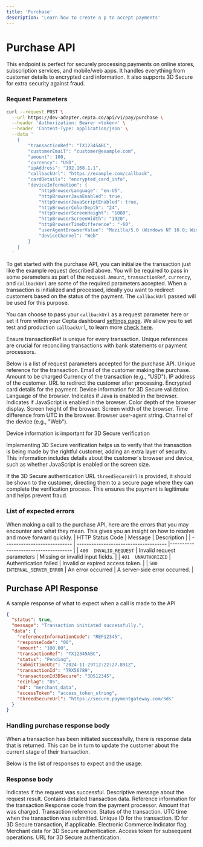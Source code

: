 ```yaml
---
title: 'Purchase'
description: 'Learn how to create a p to accept payments'
---
```


# Purchase API

<Info>
   This endpoint is perfect for securely processing payments on online stores, subscription services, and mobile/web apps. It handles everything from customer details to encrypted card information. It also supports 3D Secure for extra security against fraud.
</Info>

### Request Parameters

```bash Request
curl --request POST \
  --url https://dev-adapter.cepta.co/api/v1/pay/purchase \
  --header 'Authorization: Bearer <token>' \
  --header 'Content-Type: application/json' \
  --data '
    {
        "transactionRef": "TX12345ABC",
        "customerEmail": "customer@example.com",
        "amount": 100,
        "currency": "USD",
        "ipAddress": "192.168.1.1",
        "callbackUrl": "https://example.com/callback",
        "cardDetails": "encrypted_card_info",
        "deviceInformation": {
            "httpBrowserLanguage": "en-US",
            "httpBrowserJavaEnabled": true,
            "httpBrowserJavaScriptEnabled": true,
            "httpBrowserColorDepth": "24",
            "httpBrowserScreenHeight": "1080",
            "httpBrowserScreenWidth": "1920",
            "httpBrowserTimeDifference": "-60",
            "userAgentBrowserValue": "Mozilla/5.0 (Windows NT 10.0; Win64; x64)",
            "deviceChannel": "Web"
        }
    }
  '
```

To get started with the purchase API, you can initialize the transaction just like the example request described above. You will be required to pass in some parameters as part of the request. `Amount`, `transactionRef`, `currency`, and `callbackUrl` are some of the required parameters accepted. When a transaction is initialized and processed, ideally you want to redirect customers based on the status of the payment. The `callbackUrl` passed will be used for this purpose.

You can choose to pass your `callbackUrl` as a request parameter here or set it from within your Cepta dashboard [settings page](https://dev.twpay.io/settings/api-credentials). We allow you to set test and production `callbackUrl`, to learn more [check here](www.f).

<Note>
   Ensure transactionRef is unique for every transaction. Unique references are crucial for reconciling transactions with bank statements or payment processors.
</Note>

Below is a list of request parameters accepted for the purchase API.
<ParamField body="transactionRef" type="string" required>
    Unique reference for the transaction.
</ParamField>
<ParamField body="customerEmail" type="string" required>
    Email of the customer making the purchase.
</ParamField>
<ParamField body="amount" type="number" required>
    Amount to be charged
</ParamField>
<ParamField body="currency" type="string" required>
    Currency of the transaction (e.g., "USD").
</ParamField>
<ParamField body="ipAddress" type="string" required>
    IP address of the customer.
</ParamField>
<ParamField body="callbackUrl" type="string" required>
    URL to redirect the customer after processing.
</ParamField>
<ParamField body="cardDetails" type="string" required>
    Encrypted card details for the payment.
</ParamField>
<ParamField body="deviceInformation" type="object">
    Device information for 3D Secure validation.
    <Expandable title="object" defaultOpen="true">
        <ParamField body="httpBrowserLanguage" type="string" required>
            Language of the browser.
        </ParamField>
        <ParamField body="httpBrowserJavaEnabled" type="boolean" required>
            Indicates if Java is enabled in the browser.
        </ParamField>
        <ParamField body="httpBrowserJavaScriptEnabled" type="boolean" required>
            Indicates if JavaScript is enabled in the browser.
        </ParamField>
        <ParamField body="httpBrowserColorDepth" type="string" required>
            Color depth of the browser display.
        </ParamField>
        <ParamField body="httpBrowserScreenHeight" type="string" required>
            Screen height of the browser.
        </ParamField>
        <ParamField body="httpBrowserScreenWidth" type="string" required>
            Screen width of the browser.
        </ParamField>
        <ParamField body="httpBrowserTimeDifference" type="string" required>
            Time difference from UTC in the browser.
        </ParamField>
        <ParamField body="userAgentBrowserValue" type="string" required>
            Browser user-agent string.
        </ParamField>
        <ParamField body="deviceChannel" type="string" required>
            Channel of the device (e.g., "Web").
        </ParamField>
    </Expandable>
</ParamField>

<Note> 
   Device information is important for 3D Secure verification   
</Note>

Implementing 3D Secure verification helps us to verify that the transaction is being made by the rightful customer, adding an extra layer of security. This information includes details about the customer's browser and device, such as whether JavaScript is enabled or the screen size.

If the 3D Secure authentication URL `threedSecureUrl` is provided, it should be shown to the customer, directing them to a secure page where they can complete the verification process. This ensures the payment is legitimate and helps prevent fraud.

### List of expected errors

When making a call to the purchase API, here are the errors that you may encounter and what they mean. This gives you an insight on how to resolve and move forward quickly.
| HTTP Status Code             | Message                               | Description                          |
| ---------------------------- | ------------------------------------- |------------------------------------- |
| `400  INVALID_REQUEST`       | Invalid request parameters            | Missing or invalid input fields.     |
| `401  UNAUTHORIZED`          | Authentication failed                 | Invalid or expired access token.     |
| `500  INTERNAL_SERVER_ERROR` | An error occurred                     | A server-side error occurred.        |


## Purchase API Response
A sample response of what to expect when a call is made to the API
```json Success response
{
  "status": true,
  "message": "Transaction initiated successfully.",
  "data": {
    "referenceInformationCode": "REF12345",
    "responseCode": "00",
    "amount": "100.00",
    "transactionRef": "TX12345ABC",
    "status": "Pending",
    "submitTimeUtc": "2024-11-29T12:22:27.891Z",
    "transactionId": "TRX56789",
    "transactionId3DSecure": "3DS12345",
    "eciFlag": "05",
    "md": "merchant_data",
    "accessToken": "access_token_string",
    "threedSecureUrl": "https://secure.paymentgateway.com/3ds"
  }
}
```

### Handling purchase response body
When a transaction has been initiated successfully, there is response data that is returned. This can be in turn to update the customer about the current stage of their transaction.

Below is the list of responses to expect and the usage.
### Response body
<ResponseField name="status" type="boolean">
  Indicates if the request was successful.
</ResponseField>
<ResponseField name="message" type="string">
  Descriptive message about the request result.
</ResponseField>
<ResponseField name="data" type="object">
    Contains detailed transaction data.
    <Expandable title="object"  defaultOpen="true">
        <ResponseField name="referenceInformationCode" type="string">
           Reference information for the transaction
        </ResponseField>
        <ResponseField name="responseCode" type="string">
           Response code from the payment processor.
        </ResponseField>
        <ResponseField name="amount" type="string">
        Amount that was charged.
        </ResponseField>
        <ResponseField name="transactionRef" type="string">
            Transaction reference.
        </ResponseField>
        <ResponseField name="status" type="string">
            Status of the transaction.
        </ResponseField>
        <ResponseField name="submitTimeUtc" type="string">
            UTC time when the transaction was submitted.
        </ResponseField>
        <ResponseField name="transactionId" type="string">
            Unique ID for the transaction.
        </ResponseField>
        <ResponseField name="transactionId3DSecure" type="string">
            ID for 3D Secure transaction, if applicable.
        </ResponseField>
        <ResponseField name="eciFlag" type="string">
            Electronic Commerce Indicator flag.
        </ResponseField>
        <ResponseField name="md" type="string">
            Merchant data for 3D Secure authentication.
        </ResponseField>
        <ResponseField name="accessToken" type="string">
            Access token for subsequent operations.
        </ResponseField>
        <ResponseField name="threedSecureUrl" type="string">
            URL for 3D Secure authentication.
        </ResponseField>
    </Expandable>
</ResponseField>
